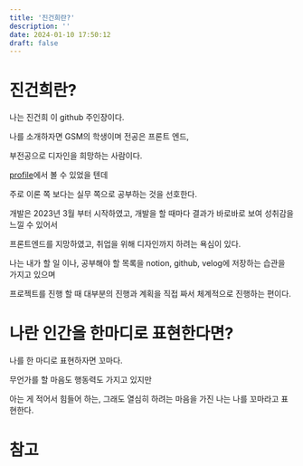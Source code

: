 ```yaml
---
title: '진건희란?'
description: ''
date: 2024-01-10 17:50:12
draft: false
---
```

# 진건희란?

나는 진건희 이 github 주인장이다.

나를 소개하자면 GSM의 학생이며 전공은 프론트 엔드,

부전공으로 디자인을 희망하는 사람이다.

[profile](https://github.com/GSMIOTjgh)에서 볼 수 있었을 텐데

주로 이론 쪽 보다는 실무 쪽으로 공부하는 것을 선호한다.

개발은 2023년 3월 부터 시작하였고, 개발을 할 때마다 결과가 바로바로 보여 성취감을 느낄 수 있어서

프론트엔드를 지망하였고, 취업을 위해 디자인까지 하려는 욕심이 있다.

나는 내가 할 일 이나, 공부해야 할 목록을 notion, github, velog에 저장하는 습관을 가지고 있으며

프로젝트를 진행 할 때 대부분의 진행과 계획을 직접 짜서 체계적으로 진행하는 편이다.

# 나란 인간을 한마디로 표현한다면?

나를 한 마디로 표현하자면 꼬마다.

무언가를 할 마음도 행동력도 가지고 있지만

아는 게 적어서 힘들어 하는, 그래도 열심히 하려는 마음을 가진 나는 나를 꼬마라고 표현한다.

# 참고
